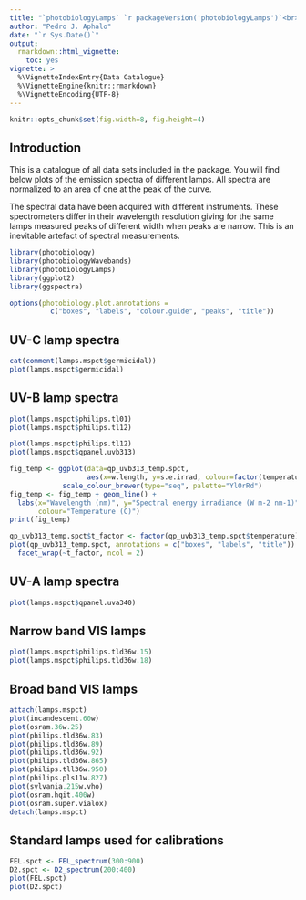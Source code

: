 ```yaml
---
title: "`photobiologyLamps` `r packageVersion('photobiologyLamps')`<br>Data Catalogue"
author: "Pedro J. Aphalo"
date: "`r Sys.Date()`"
output: 
  rmarkdown::html_vignette:
    toc: yes
vignette: >
  %\VignetteIndexEntry{Data Catalogue}
  %\VignetteEngine{knitr::rmarkdown}
  %\VignetteEncoding{UTF-8}
---
```


```r
knitr::opts_chunk$set(fig.width=8, fig.height=4)
```


## Introduction

This is a catalogue of all data sets included in the package. You will find below plots of the emission spectra of different lamps. All spectra are normalized to an area of one at the peak of the curve.

The spectral data have been acquired with different instruments. These spectrometers
differ in their wavelength resolution giving for the same lamps measured peaks of different width when peaks are narrow. This is an inevitable artefact of spectral measurements.

```r
library(photobiology)
library(photobiologyWavebands)
library(photobiologyLamps)
library(ggplot2)
library(ggspectra)
```


```r
options(photobiology.plot.annotations =
          c("boxes", "labels", "colour.guide", "peaks", "title"))
```

## UV-C lamp spectra

```r
cat(comment(lamps.mspct$germicidal))
plot(lamps.mspct$germicidal)
```

## UV-B lamp spectra

```r
plot(lamps.mspct$philips.tl01)
plot(lamps.mspct$philips.tl12)
```

```r
plot(lamps.mspct$philips.tl12)
plot(lamps.mspct$qpanel.uvb313)
```

```r
fig_temp <- ggplot(data=qp_uvb313_temp.spct,
                   aes(x=w.length, y=s.e.irrad, colour=factor(temperature))) +
             scale_colour_brewer(type="seq", palette="YlOrRd")
fig_temp <- fig_temp + geom_line() +
  labs(x="Wavelength (nm)", y="Spectral energy irradiance (W m-2 nm-1)",
       colour="Temperature (C)")
print(fig_temp)
```

```r
qp_uvb313_temp.spct$t_factor <- factor(qp_uvb313_temp.spct$temperature)
plot(qp_uvb313_temp.spct, annotations = c("boxes", "labels", "title")) +
  facet_wrap(~t_factor, ncol = 2)
```

## UV-A lamp spectra

```r
plot(lamps.mspct$qpanel.uva340)
```

## Narrow band VIS lamps

```r
plot(lamps.mspct$philips.tld36w.15)
plot(lamps.mspct$philips.tld36w.18)
```

## Broad band VIS lamps

```r
attach(lamps.mspct)
plot(incandescent.60w)
plot(osram.36w.25)
plot(philips.tld36w.83)
plot(philips.tld36w.89)
plot(philips.tld36w.92)
plot(philips.tld36w.865)
plot(philips.tll36w.950)
plot(philips.pls11w.827)
plot(sylvania.215w.vho)
plot(osram.hqit.400w)
plot(osram.super.vialox)
detach(lamps.mspct)
```

## Standard lamps used for calibrations

```r
FEL.spct <- FEL_spectrum(300:900)
D2.spct <- D2_spectrum(200:400)
plot(FEL.spct)
plot(D2.spct)
```

